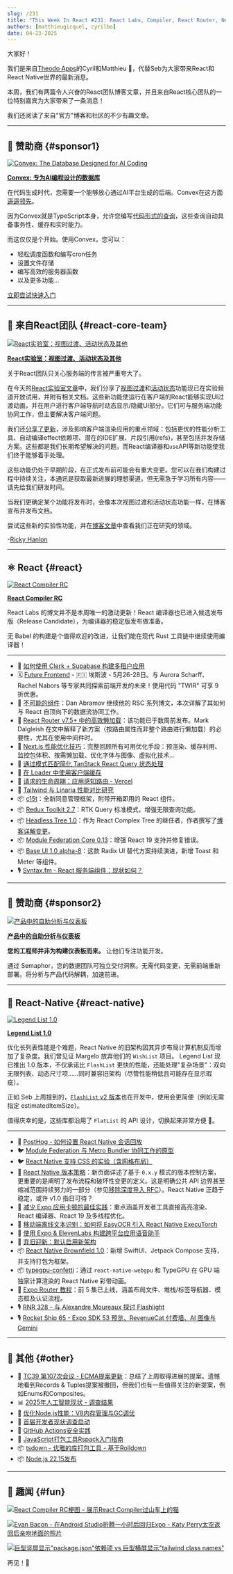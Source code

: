 ```yaml
---
slug: /231
title: "This Week In React #231: React Labs, Compiler, React Router, Next.js, TanStack Query, c15t, RTK, Base UI | Legend List, FlashList, Versioning, Metro, ExecuTorch, Brownfield, Expo Router | TC39, Surveys, Rspack, tsdown"
authors: [matthieugicquel, cyrilbo]
date: 04-23-2025
---
```


大家好！

我们是来自[Theodo Apps](https://apps.theodo.com/en?utm_source=thisweekinreact)的Cyril和Matthieu 👋，代替Seb为大家带来React和React Native世界的最新消息。

本周，我们有两篇令人兴奋的React团队博客文章，并且来自React核心团队的一位特别嘉宾为大家带来了一条消息！

我们还阅读了来自"官方"博客和社区的不少有趣文章。

<!-- truncate -->


<Support />

---

## 💸 赞助商 {#sponsor1}

[![Convex: The Database Designed for AI Coding](/emails/issues/227/convex.jpg)](https://convex.link/thisweekai)

**[Convex: 专为AI编程设计的数据库](https://convex.link/thisweekai)**

在代码生成时代，您需要一个能够放心通过AI平台生成的后端。Convex在这方面[遥遥领先](https://stack.convex.dev/introducing-fullstack-bench)。

因为Convex就是TypeScript本身，允许您编写[代码形式的查询](https://docs.convex.dev/functions/query-functions/)，这些查询自动具备事务性、缓存和实时能力。

而这仅仅是个开始。使用Convex，您可以：

- 轻松调度函数和编写cron任务
- 设置文件存储
- 编写高效的服务器函数
- 以及更多功能...

[立即尝试快速入门](https://docs.convex.dev/quickstarts)

---

## 📣 来自React团队 {#react-core-team}

[![React实验室：视图过渡、活动状态及其他](/emails/issues/231/labs.jpg)](https://react.dev/blog/2025/04/23/react-labs-view-transitions-activity-and-more)

**[React实验室：视图过渡、活动状态及其他](https://react.dev/blog/2025/04/23/react-labs-view-transitions-activity-and-more)**

关于React团队只关心服务端的传言被严重夸大了。

在今天的[React实验室文章](https://react.dev/blog/2025/04/23/react-labs-view-transitions-activity-and-more)中，我们分享了[视图过渡](https://react.dev/reference/react/ViewTransition)和[活动状态](https://react.dev/reference/react/Activity)功能现已在实验频道开放试用，并附有相关文档。这些新功能使运行在客户端的React能够实现UI过渡动画，并在用户进行客户端导航时动态显示/隐藏UI部分。它们可与服务端功能协同工作，但主要解决客户端问题。

我们还[分享了更新](https://react.dev/blog/2025/04/23/react-labs-view-transitions-activity-and-more#features-in-development)，涉及影响客户端渲染应用的重点领域：包括更优的性能分析工具、自动编译effect依赖项、潜在的IDE扩展、片段引用(refs)，甚至包括并发存储方案。这些都是我们长期希望解决的问题，而React编译器和`use`API等新功能使我们终于能够着手处理。

这些功能仍处于早期阶段，在正式发布前可能会有重大变更。您可以在我们构建过程中持续关注，本通讯是获取最新进展的理想渠道。但无需急于学习所有内容——请先给我们研发时间。

当我们更确定某个功能将发布时，会像本次视图过渡和活动状态功能一样，在博客宣布并发布文档。

尝试这些新的实验性功能，并在[博客文章](https://react.dev/blog/2025/04/23/react-labs-view-transitions-activity-and-more)中查看我们正在研究的领域。

\-[Ricky Hanlon](https://bsky.app/profile/ricky.fm)

---

## ⚛️ React {#react}

[![React Compiler RC](/emails/issues/231/compiler.jpg)](https://react.dev/blog/2025/04/21/react-compiler-rc)

**[React Compiler RC](https://react.dev/blog/2025/04/21/react-compiler-rc)**

React Labs 的博文并不是本周唯一的激动更新！React 编译器也已进入候选发布版（Release Candidate），为编译器的稳定版发布做准备。

无 Babel 的构建是个值得欢迎的改进，让我们能在现代 Rust 工具链中继续使用编译器！

---

- 💸 [如何使用 Clerk + Supabase 构建多租户应用](https://go.clerk.com/j5M7vZt)
- 🗓 [Future Frontend](https://futurefrontend.com/?utm_source=thisweekinreact) - 🇫🇮 埃斯波 - 5月26-28日。与 Aurora Scharff、Rachel Nabors 等专家共同探索前端开发的未来！使用代码 "TWIR" 可享 9 折优惠。
- 📜 [不可能的组件](https://overreacted.io/impossible-components/)：Dan Abramov 继续他的 RSC 系列博文，本次详解了其如何与 React 自顶向下的数据流协同工作。
- 📜 [React Router v7.5+ 中的高效懒加载](https://remix.run/blog/faster-lazy-loading)：该功能已于数周前发布。Mark Dalgleish 在文中解释了新方案（按路由属性而非整个路由进行懒加载）的必要性，尤其在使用中间件时。
- 📜 [Next.js 性能优化技巧](https://vercel.com/blog/guide-to-fast-websites-with-next-js-tips-for-maximizing-server-speeds#how-to-speed-up-the-page-render-minimize-client-burden)：完整回顾所有可用优化手段：预渲染、缓存利用、监控包体积、按需懒加载、优化字体与图像、虚拟化技术...
- 📜 [通过模式匹配简化 TanStack React Query 状态处理](https://gabrielpichot.fr/blog/simplify-tanstack-react-query-state-handling-with-pattern-matching/)
- 📜 [在 Loader 中使用客户端缓存](https://www.brenelz.com/posts/using-client-caches-in-loaders/)
- 📜 [请求的生命周期：应用感知路由 - Vercel](https://vercel.com/blog/life-of-a-request-application-aware-routing)
- 📜 [Tailwind 与 Linaria 性能对比研究](https://www.developerway.com/posts/tailwind-vs-linaria-performance)
- 📦 [c15t](https://github.com/c15t/c15t)：全新同意管理框架，附带开箱即用的 React 组件。
- 📦 [Redux Toolkit 2.7](https://github.com/reduxjs/redux-toolkit/releases/tag/v2.7.0)：RTK Query 标准模式，增强无限查询功能。
- 📦 [Headless Tree 1.0](https://headless-tree.lukasbach.com/)：作为 React Complex Tree 的继任者，作者撰写了[博客详解变更](https://medium.com/@lukasbach/headless-tree-and-the-future-of-react-complex-tree-fc920700e82a)。
- 📦 [Module Federation Core 0.13](https://github.com/module-federation/core/releases/tag/v0.13.0)：增强 React 19 支持并修复错误。
- 📦 [Base UI 1.0 alpha-8](https://github.com/mui/base-ui/releases/tag/v1.0.0-alpha.8)：这款 Radix UI 替代方案持续演进，新增 Toast 和 Meter 等组件。
- 🎙️ [Syntax.fm - React 服务端组件：现状如何？](https://syntax.fm/show/895/react-server-components-where-are-we-at)

<SubscribeFormEmbed placement="middle" />

---

## 💸 赞助商 {#sponsor2}

[![产品中的自助分析与仪表板](/emails/issues/231/semaphor.jpg)](https://semaphor.cloud)

**[产品中的自助分析与仪表板](https://semaphor.cloud)**

**您的工程师并非为构建仪表板而来。**
让他们专注功能开发。

通过 Semaphor，您的数据团队可独立交付洞察。无需代码变更，无需前端重新部署。将分析与产品代码解耦，加速前进。

---

## 📱 React-Native {#react-native}

[![Legend List 1.0](/emails/issues/231/legend-list.png)](https://bsky.app/profile/jayz.us/post/3lni5ofbuvs2s)

**[Legend List 1.0](https://bsky.app/profile/jayz.us/post/3lni5ofbuvs2s)**

优化长列表性能是个难题，React Native 的旧架构因其异步布局计算机制反而增加了复杂度。我们曾见证 Margelo 放弃他们的 `WishList` 项目。
Legend List 现已推出 1.0 版本，不仅承诺比 `FlashList` 更快的性能，还能处理"复杂场景"：双向无限列表、动态尺寸项……同时兼容旧架构（尽管性能稍低且可能存在显示瑕疵）。

正如 Seb 上周提到的，[`FlashList` v2 版本](https://github.com/Shopify/flash-list/tree/new-rlv-prototype)也在开发中，使用会更简便（例如无需指定 estimatedItemSize）。

值得庆幸的是，这些库都沿用了 `FlatList` 的 API 设计，切换起来非常方便 🙂。

---

- 💸 [PostHog - 如何设置 React Native 会话回放](https://go.posthog.com/twir-apr23)
- 🐦 [Module Federation 与 Metro Bundler 协同工作的原型](https://x.com/_jbroma/status/1912903068464594993)
- 🐦 [React Native 支持 CSS 的实验（含网格布局）](https://x.com/mani3xis/status/1912947427864441144)
- 📖 [React Native 版本策略](https://reactnative.dev/contributing/versioning-policy)：新页面详述了基于 `0.x.y` 模式的版本控制方案，更重要的是阐明了发布流程和破坏性变更的定义。这是明确公共 API 边界甚至缩减范围持续努力的一部分（参见[移除深度导入 RFC](https://github.com/react-native-community/discussions-and-proposals/pull/894)）。React Native 正趋于稳定，或许 v1.0 指日可待？
- 📜 [减少 Expo 应用卡顿的最佳实践](https://expo.dev/blog/best-practices-for-reducing-lag-in-expo-apps)：重点涵盖开发者工具直接高亮渲染、React 编译器、React 19 及多线程优化。
- 📜 [移动端离线文本识别：如何将 EasyOCR 引入 React Native ExecuTorch](https://blog.swmansion.com/bringing-easyocr-to-react-native-executorch-2401c09c2d0c)
- 📜 [使用 Expo & ElevenLabs 构建跨平台应用语音助手](https://expo.dev/blog/how-to-build-universal-app-voice-agents-with-expo-and-elevenlabs)
- 📜 [弃旧迎新：默认启用新架构](https://expo.dev/blog/out-with-the-old-in-with-the-new-architecture)
- 📦 [React Native Brownfield 1.0](https://github.com/callstack/react-native-brownfield/releases/tag/v1.0.0)：新增 SwiftUI、Jetpack Compose 支持，并支持打包为框架。
- 📦 [typegpu-confetti](https://github.com/software-mansion-labs/typegpu-confetti)：通过 `react-native-webgpu` 和 TypeGPU 在 GPU 端独家计算渲染的 React Native 彩带动画。
- 🎥 [Expo Router 教程](https://www.youtube.com/playlist?list=PLsXDmrmFV_AT17JDf-otXSNE_eH7s0uDD)：前 5 集已上线，涵盖布局文件、堆栈/标签导航器、模态框及认证流程。
- 🎙️ [RNR 328 - 与 Alexandre Moureaux 探讨 Flashlight](https://infinite.red/react-native-radio/rnr-328-flashlight-with-alexandre-moureaux)
- 🎙️ [Rocket Ship 65 - Expo SDK 53 预览、RevenueCat 付费墙、AI 图像与 Gemini](https://www.youtube.com/watch?v=evGUO_CN1Fc)

---

## 🔀 其他 {#other}

- 📣 [TC39 第107次会议 - ECMA提案更新](https://ecmascript-daily.github.io/ecmascript/2025/04/19/ecmascript-proposal-update)：总结了上周取得进展的提案。遗憾地看到Records & Tuples提案被撤回，但我们也有一些值得关注的新提案，例如Enums和Composites。
- 📊 [2025年人工智能现状 - 调查结果](https://2025.stateofai.dev)
- 📜 [优化Node.js性能：V8内存管理与GC调优](https://blog.platformatic.dev/optimizing-nodejs-performance-v8-memory-management-and-gc-tuning)
- 📜 [首届开发者现状调查启动](https://dev.to/sachagreif/launching-the-first-ever-state-of-devs-survey-23il)
- 📜 [GitHub Actions安全实践](https://blog.rafaelgss.dev/securing-github-actions)
- 📜 [JavaScript打包工具Rspack入门指南](https://blog.appsignal.com/2025/04/16/an-introduction-to-javascript-bundler-rspack.html)
- 📦 [tsdown - 优雅的库打包工具 - 基于Rolldown](https://tsdown.dev/)
- 📦 [Node.js 22.15发布](https://nodejs.org/en/blog/release/v22.15.0)

---

## 🤭 趣闻 {#fun}

[![React Compiler RC梗图 - 展示React Compiler过山车上的猫](/emails/issues/231/meme0.jpg)](https://x.com/potetotes/status/1914855126348480850)

[![Evan Bacon - 在Android Studio折腾一小时后回归Expo - Katy Perry太空返回后亲吻地面的照片](/emails/issues/231/meme1.jpg)](https://x.com/Baconbrix/status/1913353166483058931)

[![巨型竖屏显示"package.json"依赖项 vs 巨型横屏显示"tailwind class names"](/emails/issues/231/meme2.jpg)](https://x.com/trashh_dev/status/1893339204710539265)

再见！👋